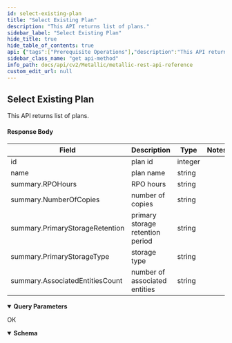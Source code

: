 ```yaml
---
id: select-existing-plan
title: "Select Existing Plan"
description: "This API returns list of plans."
sidebar_label: "Select Existing Plan"
hide_title: true
hide_table_of_contents: true
api: {"tags":["Prerequisite Operations"],"description":"This API returns list of plans.\n\n#### Response Body\n\n| **Field** | **Description** | **Type** | **Notes** |\n| --- | --- | --- | --- |\n| id | plan id | integer |  |\n| name | plan name | string |  |\n| summary.RPOHours | RPO hours | string |  |\n| summary.NumberOfCopies | number of copies | string |  |\n| summary.PrimaryStorageRetention | primary storage retention period | string |  |\n| summary.PrimaryStorageType | storage type | string |  |\n| summary.AssociatedEntitiesCount | number of associated entities | string |  |","operationId":"SelectExistingPlan","responses":{"200":{"description":"OK","content":{"application/json;charset=utf-8":{"schema":[{"title":"SelectExistingPlan","required":["plans"],"type":"object","properties":{"plans":{"type":"array","items":{"title":"Plan2","required":["id","name","summary"],"type":"object","properties":{"id":{"type":"integer","format":"int32"},"name":{"type":"string"},"summary":{"title":"Summary","required":["RPOHours","NumberOfCopies","PrimaryStorageRetention","PrimaryStorageType","AssociatedEntitiesCount"],"type":"object","properties":{"RPOHours":{"type":"string"},"NumberOfCopies":{"type":"string"},"PrimaryStorageRetention":{"type":"string"},"PrimaryStorageType":{"type":"string"},"AssociatedEntitiesCount":{"type":"string"}},"example":{"RPOHours":"48","NumberOfCopies":"2","PrimaryStorageRetention":"1 Month","PrimaryStorageType":"Cloud","AssociatedEntitiesCount":"13"}}},"example":{"id":1638,"name":"MAS-DB-custom-2d","summary":{"RPOHours":"48","NumberOfCopies":"2","PrimaryStorageRetention":"1 Month","PrimaryStorageType":"Cloud","AssociatedEntitiesCount":"13"}}},"description":""}},"example":{"plans":[{"id":1638,"name":"MAS-DB-custom-2d","summary":{"RPOHours":"48","NumberOfCopies":"2","PrimaryStorageRetention":"1 Month","PrimaryStorageType":"Cloud","AssociatedEntitiesCount":"13"}},{"id":1624,"name":"MAS-DB-Plan","summary":{"RPOHours":"24","NumberOfCopies":"2","PrimaryStorageRetention":"1 Month","PrimaryStorageType":"Cloud","AssociatedEntitiesCount":"21"}},{"id":1649,"name":"testm8","summary":{"RPOHours":"24","NumberOfCopies":"2","PrimaryStorageRetention":"1 Month","PrimaryStorageType":"Cloud","AssociatedEntitiesCount":"0"}}]}}],"examples":{"Select Existing Plan":{"value":{"plans":[{"id":1638,"name":"MAS-DB-custom-2d","summary":{"RPOHours":"48","NumberOfCopies":"2","PrimaryStorageRetention":"1 Month","PrimaryStorageType":"Cloud","AssociatedEntitiesCount":"13"}},{"id":1624,"name":"MAS-DB-Plan","summary":{"RPOHours":"24","NumberOfCopies":"2","PrimaryStorageRetention":"1 Month","PrimaryStorageType":"Cloud","AssociatedEntitiesCount":"21"}},{"id":1649,"name":"testm8","summary":{"RPOHours":"24","NumberOfCopies":"2","PrimaryStorageRetention":"1 Month","PrimaryStorageType":"Cloud","AssociatedEntitiesCount":"0"}}]}}}}}}},"deprecated":false,"parameters":[{"schema":{"type":"integer"},"in":"query","name":"cloudStorageId","required":true,"description":"Fetch plans for a cloud storage"}],"method":"get","path":"/core/azuredb/plans","servers":[{"url":"https://api.metallic.io/api/v1","variables":{}}],"security":[{"bearer":[]}],"securitySchemes":{"bearer":{"type":"http","scheme":"bearer"}},"info":{"title":"Metallic REST API Reference","description":"This API documentation covers all the APIs exposed by metallic for all the partner customers as well as standalone customers.\n\n> Invoke Authentication - `/api/v1/authenticate` API using `username` and `password` provided by metallic to obtain `authToken`. All subsequent requests should pass `authToken` obtained as `Bearer token` as part of `Authorization` header.\n\n> Contact Metallic Customer support for any further assistance.\n\n## HTTP Codes\n\nFollowing are the generic HTTP codes returned by APIs. These HTTP codes are not documented again at each API level to improve the overall documentation readability.\n\n| **HTTP Error Code** | **Description** |\n| --- | --- |\n| 200 | OK - Success |\n| 201 | Created - Record created successfully |\n| 204 | Success No Content -Usually returned for DELETE operation response. |\n| 400 | Bad Request - Correct the request and resubmit. |\n| 401 | Unauthorized - Authentication Failed. User credentials are incorrect or authToken is incorrect/expired. |\n| 403 | Forbidden - Logged in user does not have permission to requested API. |\n| 404 | Not Found - No records found matching the request. |\n| 409 | Conflict - In case of business errors where resource can not be created/updated due to conflict. |\n| 429 | Too Many Requests - API invocation quota exceeded. |\n| 500 | Internal Server Error - Unexpected error from server. Something went wrong on server. |","contact":{},"version":"1.0"},"postman":{"name":"Select Existing Plan","description":{"content":"This API returns list of plans.\n\n#### Response Body\n\n| **Field** | **Description** | **Type** | **Notes** |\n| --- | --- | --- | --- |\n| id | plan id | integer |  |\n| name | plan name | string |  |\n| summary.RPOHours | RPO hours | string |  |\n| summary.NumberOfCopies | number of copies | string |  |\n| summary.PrimaryStorageRetention | primary storage retention period | string |  |\n| summary.PrimaryStorageType | storage type | string |  |\n| summary.AssociatedEntitiesCount | number of associated entities | string |  |","type":"text/plain"},"url":{"path":["core","azuredb","plans"],"host":["{{baseUrl}}"],"query":[{"disabled":false,"description":{"content":"(Required) Fetch plans for a cloud storage","type":"text/plain"},"key":"cloudStorageId","value":""}],"variable":[]},"header":[{"key":"Accept","value":"application/json;charset=utf-8"}],"method":"GET"}}
sidebar_class_name: "get api-method"
info_path: docs/api/cv2/Metallic/metallic-rest-api-reference
custom_edit_url: null
---
```



## Select Existing Plan



This API returns list of plans.

#### Response Body

| **Field** | **Description** | **Type** | **Notes** |
| --- | --- | --- | --- |
| id | plan id | integer |  |
| name | plan name | string |  |
| summary.RPOHours | RPO hours | string |  |
| summary.NumberOfCopies | number of copies | string |  |
| summary.PrimaryStorageRetention | primary storage retention period | string |  |
| summary.PrimaryStorageType | storage type | string |  |
| summary.AssociatedEntitiesCount | number of associated entities | string |  |

<details style={{"marginBottom":"1rem"}} data-collapsed={false} open={true}><summary style={{}}><strong>Query Parameters</strong></summary><div><ul><ParamsItem className={"paramsItem"} param={{"schema":{"type":"integer"},"in":"query","name":"cloudStorageId","required":true,"description":"Fetch plans for a cloud storage"}}></ParamsItem></ul></div></details><div><ApiTabs><TabItem label={"200"} value={"200"}><div>

OK

</div><div><MimeTabs schemaType={"response"}><TabItem label={"application/json;charset=utf-8"} value={"application/json;charset=utf-8"}><SchemaTabs><TabItem label={"Schema"} value={"Schema"}><details style={{}} data-collapsed={false} open={true}><summary style={{"textAlign":"left"}}><strong>Schema</strong></summary><div style={{"textAlign":"left","marginLeft":"1rem"}}></div><ul style={{"marginLeft":"1rem"}}></ul></details></TabItem><TabItem label={" Select  Existing  Plan"} value={" Select  Existing  Plan"}><ResponseSamples responseExample={"{\n  \"plans\": [\n    {\n      \"id\": 1638,\n      \"name\": \"MAS-DB-custom-2d\",\n      \"summary\": {\n        \"RPOHours\": \"48\",\n        \"NumberOfCopies\": \"2\",\n        \"PrimaryStorageRetention\": \"1 Month\",\n        \"PrimaryStorageType\": \"Cloud\",\n        \"AssociatedEntitiesCount\": \"13\"\n      }\n    },\n    {\n      \"id\": 1624,\n      \"name\": \"MAS-DB-Plan\",\n      \"summary\": {\n        \"RPOHours\": \"24\",\n        \"NumberOfCopies\": \"2\",\n        \"PrimaryStorageRetention\": \"1 Month\",\n        \"PrimaryStorageType\": \"Cloud\",\n        \"AssociatedEntitiesCount\": \"21\"\n      }\n    },\n    {\n      \"id\": 1649,\n      \"name\": \"testm8\",\n      \"summary\": {\n        \"RPOHours\": \"24\",\n        \"NumberOfCopies\": \"2\",\n        \"PrimaryStorageRetention\": \"1 Month\",\n        \"PrimaryStorageType\": \"Cloud\",\n        \"AssociatedEntitiesCount\": \"0\"\n      }\n    }\n  ]\n}"} language={"shell"}></ResponseSamples></TabItem></SchemaTabs></TabItem></MimeTabs></div></TabItem></ApiTabs></div>
      